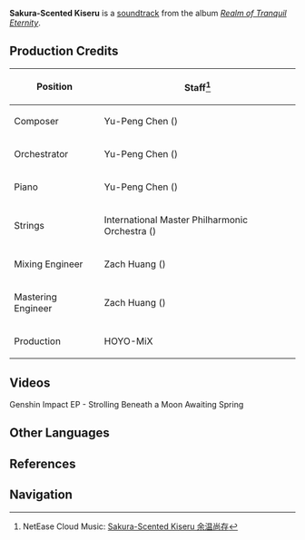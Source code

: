 {{Soundtrack Infobox
|title          =
|image          = Realm of Tranquil Eternity.png
|album          = Realm of Tranquil Eternity
|disc           = 1
|number         = 12
|featured       =
|featured2      =
|featured3      =
|featured_disc  =
|featured_disc2 =
|featured_disc3 =
|youtube_id     = 1xMRU4D9ODc
|youtube_time   = 1325
|spotify_id     = 6WNuMACVjjwFI5lzA1a0wO
|played_in      = Narukami Island
|during         = [[Narukami Island]]
|domain         =
|previous       = The Mysterious Islands
|next           = Her Legacy
}}
'''Sakura-Scented Kiseru''' is a [[soundtrack]] from the album ''[[Realm of Tranquil Eternity]]''.

==Production Credits==
{| class="wikitable" style="text-align:left; height:0.5em"
! Position
! Staff<ref>NetEase Cloud Music: [https://music.163.com/#/song?id=1879098361 Sakura-Scented Kiseru 余温尚存]</ref>
|-
! Composer
| Yu-Peng Chen ({{zh|陈致逸}})
|-
! Orchestrator
| Yu-Peng Chen ({{zh|陈致逸}})
|-
! Piano
| Yu-Peng Chen ({{zh|陈致逸}})
|-
! Strings
| International Master Philharmonic Orchestra ({{zh|国际首席爱乐乐团}})
|-
! Mixing Engineer
| Zach Huang ({{zh|黄巍}})
|-
! Mastering Engineer
| Zach Huang ({{zh|黄巍}})
|-
! Production
| HOYO-MiX
|}

==Videos==
<gallery hideaddbutton="true" captionalign="center">
Genshin Impact EP - Strolling Beneath a Moon Awaiting Spring 
</gallery>

==Other Languages==
{{Other Languages
|en      = Sakura-Scented Kiseru
|zhs     = 余温尚存
|zhs_rm  = Yúwēn Shàngcún
|zht     = 餘溫尚存
|zht_rm  = Yúwēn Shàngcún
|zh_tl   = 
|ja      = 残存する温もり
|ja_rm   = Zanzon-suru Nukumori
|ja_tl   = 
|tr      = 
|it      = 
}}

==References==
{{Reflist}}

==Navigation==
{{Soundtrack Navbox|Realm of Tranquil Eternity}}